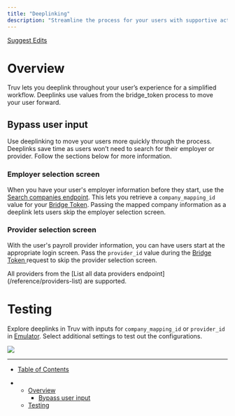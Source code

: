 ```yaml
---
title: "Deeplinking"
description: "Streamline the process for your users with supportive actions in links."
---
```


[Suggest Edits](/edit/deeplinking)

# Overview

Truv lets you deeplink throughout your user’s experience for a simplified workflow. Deeplinks use values from the bridge\_token process to move your user forward.

## Bypass user input

Use deeplinking to move your users more quickly through the process. Deeplinks save time as users won’t need to search for their employer or provider. Follow the sections below for more information.

### Employer selection screen

When you have your user's employer information before they start, use the [Search companies endpoint](/reference/company_mapping). This lets you retrieve a `company_mapping_id` value for your [Bridge Token](/reference/users_tokens). Passing the mapped company information as a deeplink lets users skip the employer selection screen.

### Provider selection screen

With the user's payroll provider information, you can have users start at the appropriate login screen. Pass the `provider_id` value during the [Bridge Token ](/reference/users_tokens)request to skip the provider selection screen.

<Info>
  All providers from the [List all data providers endpoint](/reference/providers-list) are supported.
</Info>

# Testing

Explore deeplinks in Truv with inputs for `company_mapping_id` or `provider_id` in [Emulator](https://dashboard.truv.com/app/emulator). Select additional settings to test out the configurations.

![](/images/docs/4620d2e-95.png)

***

* [Table of Contents](#)

* * [Overview](#overview)
    * [Bypass user input](#bypass-user-input)
  * [Testing](#testing)
